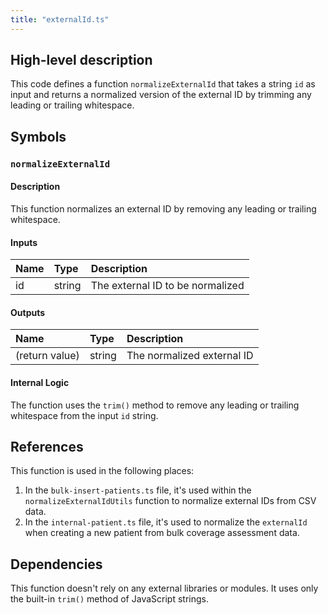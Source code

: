 ```yaml
---
title: "externalId.ts"
---
```


## High-level description
This code defines a function `normalizeExternalId` that takes a string `id` as input and returns a normalized version of the external ID by trimming any leading or trailing whitespace.

## Symbols

### `normalizeExternalId`
#### Description
This function normalizes an external ID by removing any leading or trailing whitespace.

#### Inputs
| Name | Type | Description |
|:-----|:-----|:------------|
| id | string | The external ID to be normalized |

#### Outputs
| Name | Type | Description |
|:-----|:-----|:------------|
| (return value) | string | The normalized external ID |

#### Internal Logic
The function uses the `trim()` method to remove any leading or trailing whitespace from the input `id` string.

## References
This function is used in the following places:
1. In the `bulk-insert-patients.ts` file, it's used within the `normalizeExternalIdUtils` function to normalize external IDs from CSV data.
2. In the `internal-patient.ts` file, it's used to normalize the `externalId` when creating a new patient from bulk coverage assessment data.

## Dependencies
This function doesn't rely on any external libraries or modules. It uses only the built-in `trim()` method of JavaScript strings.